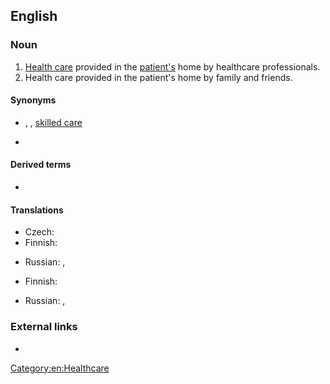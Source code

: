 {{also|homecare}}
==English==

===Noun===
{{en-noun|-}}

# [[health care|Health care]] provided in the [[patient|patient's]] home by healthcare professionals.
# Health care provided in the patient's home by family and friends.

====Synonyms====
* {{sense|by healthcare professionals}} {{l|en|home health care}}, {{l|en|formal care}}, {{qualifier|US}} [[skilled care]]
* {{l|en|domiciliary care}}

====Derived terms====
* {{l|en|home carer}}

====Translations====
{{trans-top|health care provided in the patient's home by healthcare professionals}}
* Czech: {{t|cs|domácí péče|f}}
* Finnish: {{t|fi|kotihoito}}
{{trans-mid}}
* Russian: {{t|ru|медици́нская по́мощь на дому́|f}}, {{t|ru|стациона́р на дому́|m}}
{{trans-bottom}}

{{trans-top|health care provided in the patient's home by family and friends}}
* Finnish: {{t|fi|kotihoito}}
{{trans-mid}}
* Russian: {{t|ru|дома́шний ухо́д|m}}, {{t|ru|ухо́д на дому́|m}}
{{trans-bottom}}

===External links===
* {{pedia}}

[[Category:en:Healthcare]]
